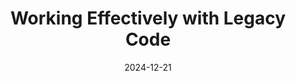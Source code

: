 ---
title: Working Effectively with Legacy Code
section: Part I - The Mechanics of Change
chapter: Chapter 1 - Changing Software
slug: working-effectively-with-legacy-code/chapter-1
date: 2024-12-21
locale: vi
type: child
id: 1
---